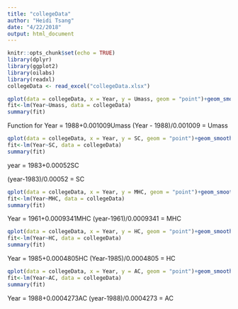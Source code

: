 ```yaml
---
title: "collegeData"
author: "Heidi Tsang"
date: "4/22/2018"
output: html_document
---
```


```r
knitr::opts_chunk$set(echo = TRUE)
library(dplyr)
library(ggplot2)
library(oilabs)
library(readxl)
collegeData <- read_excel("collegeData.xlsx")
```


```r
qplot(data = collegeData, x = Year, y = Umass, geom = "point")+geom_smooth(method = "lm", se = FALSE)
fit<-lm(Year~Umass, data = collegeData)
summary(fit)
```

Function for Year = 1988+0.001009Umass
            (Year - 1988)/0.001009 = Umass

```r

qplot(data = collegeData, x = Year, y = SC, geom = "point")+geom_smooth(method = "lm", se = FALSE)
fit<-lm(Year~SC, data = collegeData)
summary(fit)
```
year = 1983+0.00052SC

(year-1983)/0.00052 = SC
```r

qplot(data = collegeData, x = Year, y = MHC, geom = "point")+geom_smooth(method = "lm", se = FALSE)
fit<-lm(Year~MHC, data = collegeData)
summary(fit)

```
Year = 1961+0.0009341MHC
(year-1961)/0.0009341 = MHC


```r


qplot(data = collegeData, x = Year, y = HC, geom = "point")+geom_smooth(method = "lm", se = FALSE)
fit<-lm(Year~HC, data = collegeData)
summary(fit)

```

Year = 1985+0.0004805HC
(Year-1985)/0.0004805 = HC

```r


qplot(data = collegeData, x = Year, y = AC, geom = "point")+geom_smooth(method = "lm", se = FALSE)
fit<-lm(Year~AC, data = collegeData)
summary(fit)


```
Year = 1988+0.0004273AC
(year-1988)/0.0004273 = AC